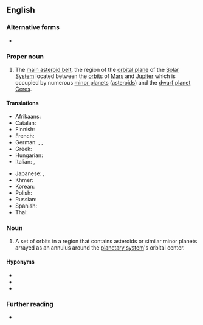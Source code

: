 {{also|Asteroid Belt}}
==English==

===Alternative forms===
* {{alter|en|Asteroid Belt}}

===Proper noun===
{{en-proper-noun}}

# {{lb|en|astronomy}} The [[main belt|main asteroid belt]], the region of the [[orbital plane]] of the [[Solar System]] located between the [[orbit]]s of [[Mars]] and [[Jupiter]] which is occupied by numerous [[minor planet]]s ([[asteroid]]s) and the [[dwarf planet]] [[Ceres]].
#: {{syn|en|main belt|main asteroid belt}}

====Translations====
{{trans-top|region of the solar system}}
* Afrikaans: {{t|af|asteroïedgordel}}
* Catalan: {{t|ca|cinturó d'asteroides|m}}
* Finnish: {{t+|fi|asteroidivyöhyke}}
* French: {{t+|fr|ceinture d’astéroïdes|f}}
* German: {{t+|de|Asteroidengürtel|m}}, {{t|de|Hauptgürtel |m}}, {{t|de|Planetoidengürtel|m}}
* Greek: {{t|el|ζώνη αστεροειδών|n}}
* Hungarian: {{t|hu|kisbolygóöv}}
* Italian: {{t|it|cintura asteroidale|f}}, {{t|it|fascia principale|f}}
{{trans-mid}}
* Japanese: {{t|ja|小惑星帯|tr=shōwakuseitai}}, {{t|ja|アステロイドベルト|tr=asuteroido beruto}}
* Khmer: {{t|km|ខ្សែក្រវាត់តារាសណ្ឋាន|tr=khseh krovat dara son tharn|sc=Khmr}}
* Korean: {{t+|ko|소행성대}}
* Polish: {{t+|pl|pas planetoid|m}}
* Russian: {{t+|ru|пояс астероидов|sc=Cyrl}}
* Spanish: {{t|es|cinturón de asteroides|m}}
* Thai: {{t|th|แถบดาวเคราะห์น้อย}}
{{trans-bottom}}

===Noun===
{{en-noun}}

# {{lb|en|astronomy}} A set of orbits in a region that contains asteroids or similar minor planets arrayed as an annulus around the [[planetary system]]'s orbital center.

====Hyponyms====
* {{l|en|Main Asteroid Belt}}
* {{l|en|Kuiper Belt}}
* {{l|en|Kuiper belt}}

===Further reading===
* {{pedia}}